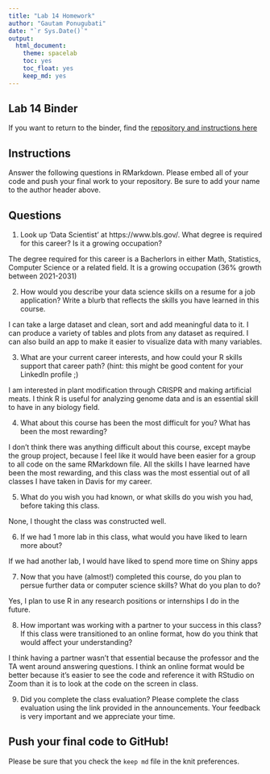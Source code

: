 ```yaml
---
title: "Lab 14 Homework"
author: "Gautam Ponugubati"
date: "`r Sys.Date()`"
output:
  html_document: 
    theme: spacelab
    toc: yes
    toc_float: yes
    keep_md: yes
---
```


## Lab 14 Binder
If you want to return to the binder, find the [repository and instructions here](https://github.com/hehouts/lab14_binder)

## Instructions
Answer the following questions in RMarkdown. Please embed all of your code and push your final work to your repository. Be sure to add your name to the author header above.

## Questions

1. Look up 'Data Scientist' at https://www.bls.gov/. What degree is required for this career? Is it a growing occupation?  

The degree required for this career is a Bacherlors in either Math, Statistics, Computer Science or a related field. It is a growing occupation (36% growth between 2021-2031)

2. How would you describe your data science skills on a resume for a job application? Write a blurb that reflects the skills you have learned in this course. 

I can take a large dataset and clean, sort and add meaningful data to it. I can produce a variety of tables and plots from any dataset as required. I can also build an app to make it easier to visualize data with many variables.

3. What are your current career interests, and how could your R skills support that career path? (hint: this might be good content for your LinkedIn profile ;)

I am interested in plant modification through CRISPR and making artificial meats. I think R is useful for analyzing genome data and is an essential skill to have in any biology field.

4. What about this course has been the most difficult for you? What has been the most rewarding?

I don't think there was anything difficult about this course, except maybe the group project, because I feel like it would have been easier for a group to all code on the same RMarkdown file. All the skills I have learned have been the most rewarding, and this class was the most essential out of all classes I have taken in Davis for my career.

5. What do you wish you had known, or what skills do you wish you had, before taking this class.

None, I thought the class was constructed well.

6. If we had 1 more lab in this class, what would you have liked to learn more about?

If we had another lab, I would have liked to spend more time on Shiny apps

7. Now that you have (almost!) completed this course, do you plan to persue further data or computer science skills? What do you plan to do?

Yes, I plan to use R in any research positions or internships I do in the future. 

8. How important was working with a partner to your success in this class? If this class were transitioned to an online format, how do you think that would affect your understanding?

I think having a partner wasn't that essential because the professor and the TA went around answering questions. I think an online format would be better because it's easier to see the code and reference it with RStudio on Zoom than it is to look at the code on the screen in class.

9. Did you complete the class evaluation? Please complete the class evaluation using the link provided in the announcements. Your feedback is very important and we appreciate your time.

## Push your final code to GitHub!
Please be sure that you check the `keep md` file in the knit preferences. 
